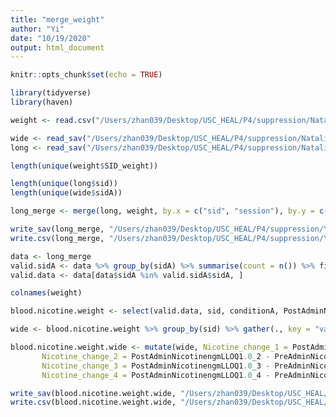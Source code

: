 ```yaml
---
title: "merge_weight"
author: "Yi"
date: "10/19/2020"
output: html_document
---
```


```r
knitr::opts_chunk$set(echo = TRUE)
```

```r
library(tidyverse)
library(haven)
```

```r
weight <- read.csv("/Users/zhan039/Desktop/USC_HEAL/P4/suppression/Natalia/10192020/E-cig Weights_SS Pilot_rm_redundant.csv", na.strings = "", stringsAsFactors = F)

wide <- read_sav("/Users/zhan039/Desktop/USC_HEAL/P4/suppression/Natalia/10192020/blood_nicotine_wide.sav")
long <- read_sav("/Users/zhan039/Desktop/USC_HEAL/P4/suppression/Natalia/10192020/P4_Suppression_Blood.sav")
```

```r
length(unique(weight$SID_weight))

length(unique(long$sid))
length(unique(wide$sidA))

long_merge <- merge(long, weight, by.x = c("sid", "session"), by.y = c("SID_weight", "Session.number"), all.x = T)

write_sav(long_merge, "/Users/zhan039/Desktop/USC_HEAL/P4/suppression/YZ/merge_weight/P4_Suppression_Blood_weight.sav")
write.csv(long_merge, "/Users/zhan039/Desktop/USC_HEAL/P4/suppression/YZ/merge_weight/P4_Suppression_Blood_weight.csv", na = "")
```

```r
data <- long_merge
valid.sidA <- data %>% group_by(sidA) %>% summarise(count = n()) %>% filter(., count >= 4) %>% select(., sidA)
valid.data <- data[data$sidA %in% valid.sidA$sidA, ]

colnames(weight)

blood.nicotine.weight <- select(valid.data, sid, conditionA, PostAdminNicotinengmLLOQ1.0, PreAdminNicotinengmLLOQ1.0, Weigh.e.Cigarette.Before.Use..g., Weigh.e.Cigarette.After.Use..g., Difference.in.Post.Weight.and.Pre.Weight..g.)

wide <- blood.nicotine.weight %>% group_by(sid) %>% gather(., key = "variable", value = "value", PostAdminNicotinengmLLOQ1.0, PreAdminNicotinengmLLOQ1.0, Weigh.e.Cigarette.Before.Use..g., Weigh.e.Cigarette.After.Use..g., Difference.in.Post.Weight.and.Pre.Weight..g.) %>% arrange(sid) %>% unite(., newvariable, variable, conditionA, sep = "_") %>% spread(., newvariable, value)

blood.nicotine.weight.wide <- mutate(wide, Nicotine_change_1 = PostAdminNicotinengmLLOQ1.0_1 - PreAdminNicotinengmLLOQ1.0_1,
       Nicotine_change_2 = PostAdminNicotinengmLLOQ1.0_2 - PreAdminNicotinengmLLOQ1.0_2,
       Nicotine_change_3 = PostAdminNicotinengmLLOQ1.0_3 - PreAdminNicotinengmLLOQ1.0_3,
       Nicotine_change_4 = PostAdminNicotinengmLLOQ1.0_4 - PreAdminNicotinengmLLOQ1.0_4)
```

```r
write_sav(blood.nicotine.weight.wide, "/Users/zhan039/Desktop/USC_HEAL/P4/suppression/YZ/merge_weight/blood_nicotine_weight_wide.sav")
write.csv(blood.nicotine.weight.wide, "/Users/zhan039/Desktop/USC_HEAL/P4/suppression/YZ/merge_weight/blood_nicotine_weight_wide.csv", na = "")
```

